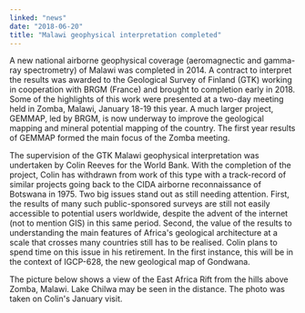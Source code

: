 ```yaml
---
linked: "news"
date: "2018-06-20"
title: "Malawi geophysical interpretation completed"
---
```


A new national airborne geophysical coverage (aeromagnectic and gamma-ray
spectrometry) of  Malawi was completed in 2014. A contract to interpret the
results was awarded to the Geological  Survey of Finland (GTK) working in
cooperation with BRGM (France) and brought to completion  early in 2018. Some of
the highlights of this work were presented at a two-day meeting held in  Zomba,
Malawi, January 18-19 this year. A much larger project, GEMMAP, led by BRGM, is
now  underway to improve the geological mapping and mineral potential mapping of
the country. The  first year results of GEMMAP formed the main focus of the
Zomba meeting. 

The supervision of the GTK Malawi geophysical interpretation was undertaken by
Colin Reeves for  the World Bank. With the completion of the project, Colin has
withdrawn from work of this type  with a track-record of similar projects going
back to the CIDA airborne reconnaissance of  Botswana in 1975. Two big issues
stand out as still needing attention. First, the results of many  such
public-sponsored surveys are still not easily accessible to potential users
worldwide, despite  the advent of the internet (not to mention GIS) in this same
period. Second, the value of the  results to understanding the main features of
Africa's geological architecture at a scale that  crosses many countries still
has to be realised. Colin plans to spend time on this issue in his  retirement.
In the first instance, this will be in the context of IGCP-628, the new
geological map of  Gondwana. 

The picture below shows a view of the East Africa Rift from the hills above
Zomba, Malawi. Lake  Chilwa may be seen in the distance. The photo was taken on
Colin's January visit. 

<PublishDate />

